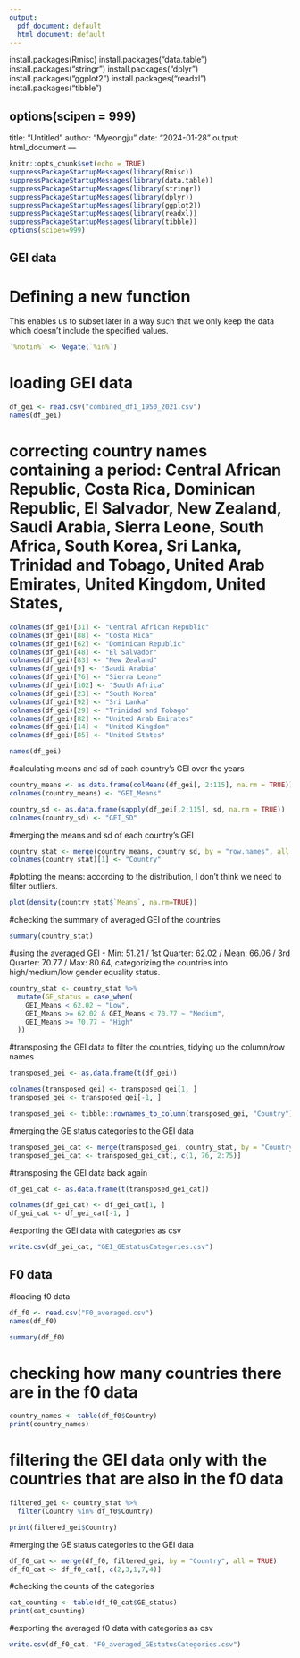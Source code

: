 ```yaml
---
output:
  pdf_document: default
  html_document: default
---
```

install.packages(Rmisc)
install.packages("data.table")
install.packages("stringr")
install.packages("dplyr")
install.packages("ggplot2")
install.packages("readxl")
install.packages("tibble")

options(scipen = 999)
---
title: "Untitled"
author: "Myeongju"
date: "2024-01-28"
output: html_document
---

```r
knitr::opts_chunk$set(echo = TRUE)
suppressPackageStartupMessages(library(Rmisc))
suppressPackageStartupMessages(library(data.table))
suppressPackageStartupMessages(library(stringr))
suppressPackageStartupMessages(library(dplyr))
suppressPackageStartupMessages(library(ggplot2))
suppressPackageStartupMessages(library(readxl))
suppressPackageStartupMessages(library(tibble))
options(scipen=999)
```


## GEI data

# Defining a new function
This enables us to subset later in a way such that we only keep the data which doesn't include the specified values.

```r
`%notin%` <- Negate(`%in%`)
```

# loading GEI data
```r
df_gei <- read.csv("combined_df1_1950_2021.csv")
names(df_gei)
```
# correcting country names containing a period: Central African Republic, Costa Rica, Dominican Republic, El Salvador, New Zealand, Saudi Arabia, Sierra Leone, South Africa, South Korea, Sri Lanka, Trinidad and Tobago, United Arab Emirates, United Kingdom, United States, 
```r
colnames(df_gei)[31] <- "Central African Republic"
colnames(df_gei)[88] <- "Costa Rica"
colnames(df_gei)[62] <- "Dominican Republic"
colnames(df_gei)[48] <- "El Salvador"
colnames(df_gei)[83] <- "New Zealand"
colnames(df_gei)[9] <- "Saudi Arabia"
colnames(df_gei)[76] <- "Sierra Leone"
colnames(df_gei)[102] <- "South Africa"
colnames(df_gei)[23] <- "South Korea"
colnames(df_gei)[92] <- "Sri Lanka"
colnames(df_gei)[29] <- "Trinidad and Tobago"
colnames(df_gei)[82] <- "United Arab Emirates"
colnames(df_gei)[14] <- "United Kingdom"
colnames(df_gei)[85] <- "United States"

names(df_gei)
```

#calculating means and sd of each country's GEI over the years
```r
country_means <- as.data.frame(colMeans(df_gei[, 2:115], na.rm = TRUE))
colnames(country_means) <- "GEI_Means"

country_sd <- as.data.frame(sapply(df_gei[,2:115], sd, na.rm = TRUE))
colnames(country_sd) <- "GEI_SD"
```

#merging the means and sd of each country's GEI
```r
country_stat <- merge(country_means, country_sd, by = "row.names", all = TRUE)
colnames(country_stat)[1] <- "Country"
```

#plotting the means: according to the distribution, I don't think we need to filter outliers.
```r
plot(density(country_stat$`Means`, na.rm=TRUE))
```

#checking the summary of averaged GEI of the countries
```r
summary(country_stat)
```

#using the averaged GEI - Min: 51.21 / 1st Quarter: 62.02 / Mean: 66.06 / 3rd Quarter: 70.77 / Max: 80.64, categorizing the countries into high/medium/low gender equality status.
```r
country_stat <- country_stat %>%
  mutate(GE_status = case_when(
    GEI_Means < 62.02 ~ "Low",
    GEI_Means >= 62.02 & GEI_Means < 70.77 ~ "Medium",
    GEI_Means >= 70.77 ~ "High"
  ))
```

#transposing the GEI data to filter the countries, tidying up the column/row names
```r
transposed_gei <- as.data.frame(t(df_gei))

colnames(transposed_gei) <- transposed_gei[1, ]
transposed_gei <- transposed_gei[-1, ]

transposed_gei <- tibble::rownames_to_column(transposed_gei, "Country")
```

#merging the GE status categories to the GEI data
```r
transposed_gei_cat <- merge(transposed_gei, country_stat, by = "Country", all = TRUE)
transposed_gei_cat <- transposed_gei_cat[, c(1, 76, 2:75)]
```

#transposing the GEI data back again
```r
df_gei_cat <- as.data.frame(t(transposed_gei_cat))
```

```r
colnames(df_gei_cat) <- df_gei_cat[1, ]
df_gei_cat <- df_gei_cat[-1, ]
```

#exporting the GEI data with categories as csv
```r
write.csv(df_gei_cat, "GEI_GEstatusCategories.csv")
```



## F0 data

#loading f0 data
```r
df_f0 <- read.csv("F0_averaged.csv")
names(df_f0)

summary(df_f0)
```

# checking how many countries there are in the f0 data 
```r
country_names <- table(df_f0$Country)
print(country_names)
```


# filtering the GEI data only with the countries that are also in the f0 data
```r
filtered_gei <- country_stat %>%
  filter(Country %in% df_f0$Country)

print(filtered_gei$Country)
```

#merging the GE status categories to the GEI data
```r
df_f0_cat <- merge(df_f0, filtered_gei, by = "Country", all = TRUE)
df_f0_cat <- df_f0_cat[, c(2,3,1,7,4)]
```

#checking the counts of the categories
```r
cat_counting <- table(df_f0_cat$GE_status)
print(cat_counting)
```

#exporting the averaged f0 data with categories as csv
```r
write.csv(df_f0_cat, "F0_averaged_GEstatusCategories.csv")
```